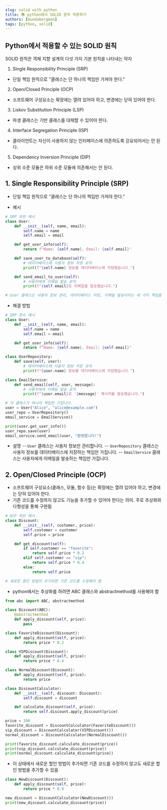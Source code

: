 ```yaml
---
slug: solid with python
title: 📚 python에서 SOLID 원칙 적용하기
authors: [bundabergman]
tags: [python, solid]
---
```


## Python에서 적용할 수 있는 SOLID 원칙

SOLID 원칙은 객체 지향 설계의 다섯 가지 기본 원칙을 나타내는 약자

1. Single Responsibility Principle (SRP)
- 단일 책임 원칙으로 "클래스는 단 하나의 책임만 가져야 한다."

2. Open/Closed Principle (OCP)
- 소프트웨어 구성요소는 확장에는 열려 있어야 하고, 변경에는 닫혀 있어야 한다.

3. Liskov Substitution Principle (LSP)
- 파생 클래스는 기반 클래스를 대체할 수 있어야 한다.

4. Interface Segregation Principle (ISP)
- 클라이언트는 자신이 사용하지 않는 인터페이스에 의존하도록 강요되어서는 안 된다.

5. Dependency Inversion Principle (DIP)
- 상위 수준 모듈은 하위 수준 모듈에 의존해서는 안 된다.

## 1. Single Responsibility Principle (SRP)

- 단일 책임 원칙으로 "클래스는 단 하나의 책임만 가져야 한다."

- 예시
```python
# SRP 위반 예시
class User:
    def __init__(self, name, email):
        self.name = name
        self.email = email

    def get_user_info(self):
        return f"Name: {self.name}, Email: {self.email}"

    def save_user_to_database(self):
        # 데이터베이스에 사용자 정보 저장 로직
        print(f"{self.name} 정보를 데이터베이스에 저장했습니다.")

    def send_email_to_user(self):
        # 사용자에게 이메일 발송 로직
        print(f"{self.email}로 이메일을 발송했습니다.")

# User 클래스는 사용자 정보 관리, 데이터베이스 저장, 이메일 발송이라는 세 가지 책임을 가지고 있습니다.
```

- 해결 방법
```python
# SRP 준수 예시
class User:
    def __init__(self, name, email):
        self.name = name
        self.email = email

    def get_user_info(self):
        return f"Name: {self.name}, Email: {self.email}"

class UserRepository:
    def save(self, user):
        # 데이터베이스에 사용자 정보 저장 로직
        print(f"{user.name} 정보를 데이터베이스에 저장했습니다.")

class EmailService:
    def send_email(self, user, message):
        # 사용자에게 이메일 발송 로직
        print(f"{user.email}로 '{message}' 메시지를 발송했습니다.")

# 각 클래스가 하나의 책임만 가집니다.
user = User("Alice", "alice@example.com")
user_repo = UserRepository()
email_service = EmailService()

print(user.get_user_info())
user_repo.save(user)
email_service.send_email(user, "환영합니다!")
```

- 설명
-- `User` 클래스는 사용자 정보만 관리합니다.
-- `UserRepository` 클래스는 사용자 정보를 데이터베이스에 저장하는 책임만 가집니다.
-- `EmailService` 클래스는 사용자에게 이메일을 발송하는 책임만 가집니다.

## 2. Open/Closed Principle (OCP)

- 소프트웨어 구성요소(클래스, 모듈, 함수 등)는 확장에는 열려 있어야 하고, 변경에는 닫혀 있어야 한다. 
- 기존 코드를 수정하지 않고도 기능을 추가할 수 있어야 한다는 의미. 주로 추상화와 다형성을 통해 구현됨

```python
# OCP 위반 예시
class Discount:
    def __init__(self, customer, price):
        self.customer = customer
        self.price = price

    def get_discount(self):
        if self.customer == "favorite":
            return self.price * 0.2
        elif self.customer == "vip":
            return self.price * 0.4
        else:
            return self.price

# 새로운 할인 방법이 추가되면 기존 코드를 수정해야 함
```

- python에서는 추상화를 하려면 ABC 클래스와 abstractmethod를 사용해야 함

```python
from abc import ABC, abstractmethod

class Discount(ABC):
    @abstractmethod
    def apply_discount(self, price):
        pass

class FavoriteDiscount(Discount):
    def apply_discount(self, price):
        return price * 0.2

class VIPDiscount(Discount):
    def apply_discount(self, price):
        return price * 0.4

class NormalDiscount(Discount):
    def apply_discount(self, price):
        return price

class DiscountCalculator:
    def __init__(self, discount: Discount):
        self.discount = discount

    def calculate_discount(self, price):
        return self.discount.apply_discount(price)

price = 100
favorite_discount = DiscountCalculator(FavoriteDiscount())
vip_discount = DiscountCalculator(VIPDiscount())
normal_discount = DiscountCalculator(NormalDiscount())

print(favorite_discount.calculate_discount(price))
print(vip_discount.calculate_discount(price))
print(normal_discount.calculate_discount(price))
```

- 이 상태에서 새로운 할인 방법이 추가되면 기존 코드를 수정하지 않고도 새로운 할인 방법을 추가할 수 있음

```python
class NewDiscount(Discount):
    def apply_discount(self, price):
        return price * 0.9

new_discount = DiscountCalculator(NewDiscount())
print(new_discount.calculate_discount(price))
```









```